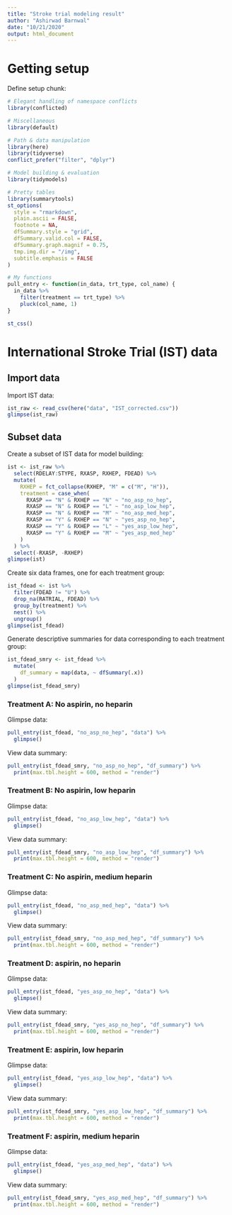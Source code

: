```yaml
---
title: "Stroke trial modeling result"
author: "Ashirwad Barnwal"
date: "10/21/2020"
output: html_document
---
```


# Getting setup
Define setup chunk:

```r
# Elegant handling of namespace conflicts
library(conflicted)

# Miscellaneous
library(default)

# Path & data manipulation
library(here)
library(tidyverse)
conflict_prefer("filter", "dplyr")

# Model building & evaluation
library(tidymodels)

# Pretty tables
library(summarytools)
st_options(
  style = "rmarkdown",
  plain.ascii = FALSE,
  footnote = NA,
  dfSummary.style = "grid",
  dfSummary.valid.col = FALSE,
  dfSummary.graph.magnif = 0.75,
  tmp.img.dir = "/img",
  subtitle.emphasis = FALSE
)

# My functions
pull_entry <- function(in_data, trt_type, col_name) {
  in_data %>%
    filter(treatment == trt_type) %>%
    pluck(col_name, 1)
}
```

```r
st_css()
```

# International Stroke Trial (IST) data

## Import data
Import IST data:

```r
ist_raw <- read_csv(here("data", "IST_corrected.csv"))
glimpse(ist_raw)
```

## Subset data {.tabset}
Create a subset of IST data for model building:

```r
ist <- ist_raw %>%
  select(RDELAY:STYPE, RXASP, RXHEP, FDEAD) %>%
  mutate(
    RXHEP = fct_collapse(RXHEP, "M" = c("M", "H")),
    treatment = case_when(
      RXASP == "N" & RXHEP == "N" ~ "no_asp_no_hep",
      RXASP == "N" & RXHEP == "L" ~ "no_asp_low_hep",
      RXASP == "N" & RXHEP == "M" ~ "no_asp_med_hep",
      RXASP == "Y" & RXHEP == "N" ~ "yes_asp_no_hep",
      RXASP == "Y" & RXHEP == "L" ~ "yes_asp_low_hep",
      RXASP == "Y" & RXHEP == "M" ~ "yes_asp_med_hep"
    )
  ) %>%
  select(-RXASP, -RXHEP)
glimpse(ist)
```

Create six data frames, one for each treatment group:

```r
ist_fdead <- ist %>%
  filter(FDEAD != "U") %>%
  drop_na(RATRIAL, FDEAD) %>%
  group_by(treatment) %>%
  nest() %>%
  ungroup()
glimpse(ist_fdead)
```

Generate descriptive summaries for data corresponding to each treatment group:

```r
ist_fdead_smry <- ist_fdead %>%
  mutate(
    df_summary = map(data, ~ dfSummary(.x))
  )
glimpse(ist_fdead_smry)
```

### Treatment A: No aspirin, no heparin
Glimpse data:

```r
pull_entry(ist_fdead, "no_asp_no_hep", "data") %>%
  glimpse()
```

View data summary:

```r
pull_entry(ist_fdead_smry, "no_asp_no_hep", "df_summary") %>%
  print(max.tbl.height = 600, method = "render")
```

### Treatment B: No aspirin, low heparin
Glimpse data:

```r
pull_entry(ist_fdead, "no_asp_low_hep", "data") %>%
  glimpse()
```

View data summary:

```r
pull_entry(ist_fdead_smry, "no_asp_low_hep", "df_summary") %>%
  print(max.tbl.height = 600, method = "render")
```

### Treatment C: No aspirin, medium heparin
Glimpse data:

```r
pull_entry(ist_fdead, "no_asp_med_hep", "data") %>%
  glimpse()
```

View data summary:

```r
pull_entry(ist_fdead_smry, "no_asp_med_hep", "df_summary") %>%
  print(max.tbl.height = 600, method = "render")
```

### Treatment D: aspirin, no heparin
Glimpse data:

```r
pull_entry(ist_fdead, "yes_asp_no_hep", "data") %>%
  glimpse()
```

View data summary:

```r
pull_entry(ist_fdead_smry, "yes_asp_no_hep", "df_summary") %>%
  print(max.tbl.height = 600, method = "render")
```

### Treatment E: aspirin, low heparin
Glimpse data:

```r
pull_entry(ist_fdead, "yes_asp_low_hep", "data") %>%
  glimpse()
```

View data summary:

```r
pull_entry(ist_fdead_smry, "yes_asp_low_hep", "df_summary") %>%
  print(max.tbl.height = 600, method = "render")
```

### Treatment F: aspirin, medium heparin
Glimpse data:

```r
pull_entry(ist_fdead, "yes_asp_med_hep", "data") %>%
  glimpse()
```

View data summary:

```r
pull_entry(ist_fdead_smry, "yes_asp_med_hep", "df_summary") %>%
  print(max.tbl.height = 600, method = "render")
```



